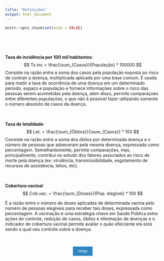 ```yaml
---
title: "Definições"
output: html_document
---
```


```r
knitr::opts_chunk$set(echo = FALSE)
```
<Br><Br><Br>

**Taxa de incidência por 100 mil habitantes**:   
$$
Tx.inc = \frac{\sum_{Casos}}{População} * 100000
$$
Consiste na razão entre a soma dos casos pela população exposta ao risco de contrair a doença, multiplicada aplicada por uma base comum. É usada para medir a taxa de ocorrência de uma doença em um determinado período, espaço e população e fornece informações sobre o risco das pessoas serem acometidas pela doença, além disso, permite comparaçoes entre diferentes populações, o que não é possível fazer utilizando somente o número absoluto de casos da doença. <Br><Br><Br>

**Taxa de letalidade**:
$$
Let. = \frac{\sum_{Óbitos}}{\sum_{Casos}} * 100
$$ 
Consiste na razão entre a soma dos óbitos por determinada doença e o número de pessoas que adoeceram pela mesma doença, expressada como percentagem. Semelhantemente, permite comparações, mas, principalmente, contribui no estudo dos fatores associados ao risco de morte pela doença (ex: virulência, transmissibilidade, esgotamento de recursos de assistência, leitos, etc).<Br><Br><Br>

**Cobertura vacinal**:
$$
Cob.vac. = \frac{\sum_{Doses}}{Pop. elegível} * 100
$$ 

É a razão entre o número de doses aplicadas de determinada vacina pelo número de pessoas elegíveis para receber tais doses, expressada como percentagem. A vacinação é uma estratégia chave em Saúde Pública entre ações de controle, redução de casos, óbitos e eliminação de doenças e o indicador de cobertura vacinal permite avaliar o quão efeiciente ela está sendo e qual seu controle sobre a doença. <Br><Br><Br>

<html>
<body>
<form>
<p style="text-align: center;">
<input type="button" value="Voltar" onClick="history.go(-1)" style="background-color: #2e86c1; color: white; border: none; padding: 8px 16px; font-size: 12.5px;">
</form>
</body>
</html>